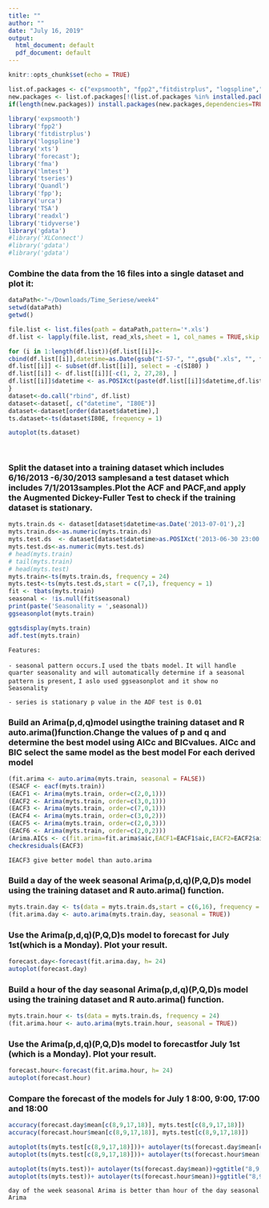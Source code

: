 ```yaml
---     
title: ""
author: ""
date: "July 16, 2019"
output:
  html_document: default
  pdf_document: default
---     
```

       
```r
knitr::opts_chunk$set(echo = TRUE)
``` 
   
    
  

```r
list.of.packages <- c("expsmooth", "fpp2","fitdistrplus", "logspline","readxl", "xts","forecast", "fma","lmtest", "tseries","Quandl", "fpp","urca", "TSA","tidyverse","gdata","XLConnect")
new.packages <- list.of.packages[!(list.of.packages %in% installed.packages()[,"Package"])]
if(length(new.packages)) install.packages(new.packages,dependencies=TRUE)
 
library('expsmooth')
library('fpp2')
library('fitdistrplus')
library('logspline')
library('xts')
library('forecast');
library('fma')
library('lmtest') 
library('tseries')
library('Quandl')
library('fpp');
library('urca')
library('TSA')
library('readxl')
library('tidyverse')
library('gdata')
#library('XLConnect')
#library('gdata')
#library('gdata')
```

### Combine the data from the 16 files into a single dataset and plot it:

```r
dataPath<-"~/Downloads/Time_Seriese/week4"
setwd(dataPath)
getwd()

file.list <- list.files(path = dataPath,pattern='*.xls')
df.list <- lapply(file.list, read_xls,sheet = 1, col_names = TRUE,skip = 1, range = cell_cols(c("C", "E")))

for (i in 1:length(df.list)){df.list[[i]]<-
cbind(df.list[[i]],datetime=as.Date(gsub("I-57-", "",gsub(".xls", "", file.list[i])),format="%Y-%B-%d"))
df.list[[i]] <- subset(df.list[[i]], select = -c(SI80) )
df.list[[i]] <- df.list[[i]][-c(1, 2, 27,28), ]
df.list[[i]]$datetime <- as.POSIXct(paste(df.list[[i]]$datetime,df.list[[i]]$Time),format="%Y-%m-%d %H:%M")
}
dataset<-do.call("rbind", df.list)
dataset<-dataset[, c("datetime", "I80E")]
dataset<-dataset[order(dataset$datetime),]
ts.dataset<-ts(dataset$I80E, frequency = 1)

autoplot(ts.dataset)

 
```
### Split the dataset into a  training dataset which includes 6/16/2013 -6/30/2013 samplesand a test dataset which includes 7/1/2013samples.Plot the ACF and PACF,and apply the Augmented Dickey-Fuller Test to check if the training dataset is stationary.
```r

myts.train.ds <- dataset[dataset$datetime<as.Date('2013-07-01'),2]
myts.train.ds<-as.numeric(myts.train.ds)
myts.test.ds  <- dataset[dataset$datetime>as.POSIXct('2013-06-30 23:00:00'),2]
myts.test.ds<-as.numeric(myts.test.ds)
# head(myts.train)
# tail(myts.train)
# head(myts.test)
myts.train<-ts(myts.train.ds, frequency = 24)
myts.test<-ts(myts.test.ds,start = c(7,1), frequency = 1)
fit <- tbats(myts.train)
seasonal <- !is.null(fit$seasonal)
print(paste('Seasonality = ',seasonal))
ggseasonplot(myts.train)

ggtsdisplay(myts.train)
adf.test(myts.train)


```

`Features:`

  `- seasonal pattern occurs.I used the tbats model.` 
  `   It will handle quarter seasonality and will automatically determine if a seasonal pattern is present, `
  `   I aslo used ggseasonplot and it show no Seasonality`
  
  `- series is stationary p value in the ADF test is 0.01`
  
  
### Build an Arima(p,d,q)model usingthe training dataset and R auto.arima()function.Change the values of p and q and determine the best model using AICc and BICvalues. AICc and BIC select the same model as the best model For each derived model
```r
(fit.arima <- auto.arima(myts.train, seasonal = FALSE))
(ESACF <- eacf(myts.train))
(EACF1 <- Arima(myts.train, order=c(2,0,1)))
(EACF2 <- Arima(myts.train, order=c(3,0,1)))
(EACF3 <- Arima(myts.train, order=c(7,0,1)))
(EACF4 <- Arima(myts.train, order=c(3,0,2)))
(EACF5 <- Arima(myts.train, order=c(2,0,3)))
(EACF6 <- Arima(myts.train, order=c(2,0,2)))
(Arima.AICs <- c(fit.arima=fit.arima$aic,EACF1=EACF1$aic,EACF2=EACF2$aic,EACF3=EACF3$aic,EACF4=EACF4$aic,EACF5=EACF5$aic,EACF6=EACF6$aic))
checkresiduals(EACF3)
```
`IEACF3 give better model than auto.arima`



### Build a day of the week seasonal Arima(p,d,q)(P,Q,D)s model using the training dataset and R auto.arima() function.


```r
myts.train.day <- ts(data = myts.train.ds,start = c(6,16), frequency = 168)
(fit.arima.day <- auto.arima(myts.train.day, seasonal = TRUE))
```


### Use the Arima(p,d,q)(P,Q,D)s model to forecast for July 1st(which is a Monday). Plot your result.
```r
forecast.day<-forecast(fit.arima.day, h= 24)
autoplot(forecast.day)

```

### Build a hour of the day seasonal Arima(p,d,q)(P,Q,D)s model using the training dataset and R auto.arima() function.

```r
myts.train.hour <- ts(data = myts.train.ds, frequency = 24)
(fit.arima.hour <- auto.arima(myts.train.hour, seasonal = TRUE))

```

### Use the Arima(p,d,q)(P,Q,D)s model to forecastfor July 1st (which is a Monday). Plot your result.

```r
forecast.hour<-forecast(fit.arima.hour, h= 24)
autoplot(forecast.hour)

```

### Compare the forecast of the models for July 1 8:00, 9:00, 17:00 and 18:00


```r

accuracy(forecast.day$mean[c(8,9,17,18)], myts.test[c(8,9,17,18)])
accuracy(forecast.hour$mean[c(8,9,17,18)], myts.test[c(8,9,17,18)])

autoplot(ts(myts.test[c(8,9,17,18)]))+ autolayer(ts(forecast.day$mean[c(8,9,17,18)]))+ggtitle("8,9,17,18 by day") 
autoplot(ts(myts.test[c(8,9,17,18)]))+ autolayer(ts(forecast.hour$mean[c(8,9,17,18)]))+ggtitle("8,9,17,18 by hour") 

autoplot(ts(myts.test))+ autolayer(ts(forecast.day$mean))+ggtitle("8,9,17,18 by day") 
autoplot(ts(myts.test))+ autolayer(ts(forecast.hour$mean))+ggtitle("8,9,17,18 by hour") 


```
`day of the week seasonal Arima is better than hour of the day seasonal Arima`
